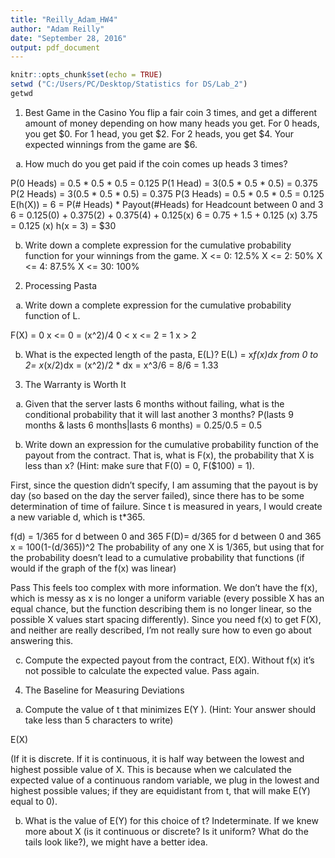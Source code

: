 ---
title: "Reilly_Adam_HW4"
author: "Adam Reilly"
date: "September 28, 2016"
output: pdf_document
---

```{r setup, include=FALSE}
knitr::opts_chunk$set(echo = TRUE)
setwd ("C:/Users/PC/Desktop/Statistics for DS/Lab_2")
getwd
```

1. Best Game in the Casino
You flip a fair coin 3 times, and get a different amount of money depending on how many heads you get. For 0 heads, you get $0. For 1 head, you get $2. For 2 heads, you get $4. Your expected winnings from the game are $6.

(a) How much do you get paid if the coin comes up heads 3 times?

P(0 Heads) = 0.5 * 0.5 * 0.5 = 0.125
P(1 Head) = 3(0.5 * 0.5 * 0.5) = 0.375
P(2 Heads) = 3(0.5 * 0.5 * 0.5) = 0.375
P(3 Heads) = 0.5 * 0.5 * 0.5 = 0.125
E(h(X)) = 6 = P(# Heads) * Payout(#Heads) for Headcount between 0 and 3
6 = 0.125(0) + 0.375(2) + 0.375(4) + 0.125(x)
6 = 0.75 + 1.5 + 0.125 (x)
3.75 = 0.125 (x)
h(x = 3) = $30

(b) Write down a complete expression for the cumulative probability function for your winnings from the game.
X <= 0: 12.5%
 X <= 2: 50%
X <= 4: 87.5%
X <= 30: 100%

2. Processing Pasta
(a)	Write down a complete expression for the cumulative probability function of L.

F(X) =  0            x <= 0
        = (x^2)/4   0 < x <= 2
        = 1            x > 2

(b) What is the expected length of the pasta, E(L)?
E(L) = x*f(x)dx from 0 to 2= x*(x/2)dx = (x^2)/2 * dx = x^3/6 = 8/6 = 1.33

3. The Warranty is Worth It
(a) Given that the server lasts 6 months without failing, what is the conditional probability that it will last another 3 months?
P(lasts 9 months & lasts 6 months|lasts 6 months) = 0.25/0.5 = 0.5

(b) Write down an expression for the cumulative probability function of the payout from the contract. That is, what is F(x), the probability that X is less than x? (Hint: make sure
that F(0) = 0, F($100) = 1).

First, since the question didn't specify, I am assuming that the payout is by day (so based on the day the server failed), since there has to be some determination of time of failure. Since t is measured in years, I would create a new variable d, which is t*365.

f(d) = 1/365 for d between 0 and 365
F(D)= d/365 for d between 0 and 365
x = 100(1-(d/365))^2
The probability of any one X is 1/365, but using that for the probability doesn't lead to a cumulative probability that functions (if would if the graph of the f(x) was linear)

Pass
This feels too complex with more information. We don't have the f(x), which is messy as x is no longer a uniform variable (every possible X has an equal chance, but the function describing them is no longer linear, so the possible X values start spacing differently). Since you need f(x) to get F(X), and neither are really described, I'm not really sure how to even go about answering this.

(c) Compute the expected payout from the contract, E(X).
Without f(x) it's not possible to calculate the expected value. Pass again.

4. The Baseline for Measuring Deviations
 (a) Compute the value of t that minimizes E(Y ). (Hint: Your answer should take less than
5 characters to write)

E(X)

(If it is discrete. If it is continuous, it is half way between the lowest and highest possible value of X. This is because when we calculated the expected value of a continuous random variable, we plug in the lowest and highest possible values; if they are equidistant from t, that will make E(Y) equal to 0).

(b) What is the value of E(Y) for this choice of t?
Indeterminate. If we knew more about X (is it continuous or discrete? Is it uniform? What do the tails look like?), we might have a better idea.
